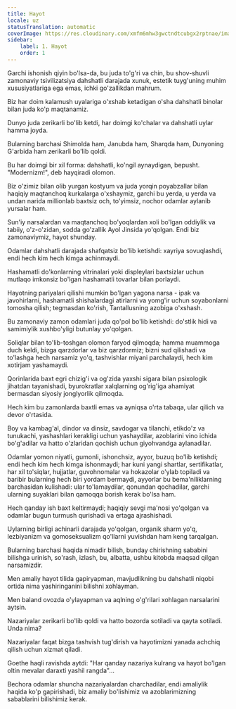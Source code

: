 ```yaml
---
title: Hayot
locale: uz
statusTranslation: automatic
coverImage: https://res.cloudinary.com/xmfm6mhw3gwctndtcubgx2rptnae/image/upload/v1741354419/small_cover_la_gran_rebelion_28716e29d2.webp
sidebar:
    label: 1. Hayot
    order: 1
---
```

Garchi ishonish qiyin bo'lsa-da, bu juda to'g'ri va chin, bu shov-shuvli zamonaviy tsivilizatsiya dahshatli darajada xunuk, estetik tuyg'uning muhim xususiyatlariga ega emas, ichki go'zallikdan mahrum.

Biz har doim kalamush uyalariga o'xshab ketadigan o'sha dahshatli binolar bilan juda ko'p maqtanamiz.

Dunyo juda zerikarli bo'lib ketdi, har doimgi ko'chalar va dahshatli uylar hamma joyda.

Bularning barchasi Shimolda ham, Janubda ham, Sharqda ham, Dunyoning G'arbida ham zerikarli bo'lib qoldi.

Bu har doimgi bir xil forma: dahshatli, ko'ngil aynaydigan, bepusht. "Modernizm!", deb hayqiradi olomon.

Biz o'zimiz bilan olib yurgan kostyum va juda yorqin poyabzallar bilan haqiqiy maqtanchoq kurkalarga o'xshaymiz, garchi bu yerda, u yerda va undan narida millionlab baxtsiz och, to'yimsiz, nochor odamlar aylanib yursalar ham.

Sun'iy narsalardan va maqtanchoq bo'yoqlardan xoli bo'lgan oddiylik va tabiiy, o'z-o'zidan, sodda go'zallik Ayol Jinsida yo'qolgan. Endi biz zamonaviymiz, hayot shunday.

Odamlar dahshatli darajada shafqatsiz bo'lib ketishdi: xayriya sovuqlashdi, endi hech kim hech kimga achinmaydi.

Hashamatli do'konlarning vitrinalari yoki displeylari baxtsizlar uchun mutlaqo imkonsiz bo'lgan hashamatli tovarlar bilan porlaydi.

Hayotning pariyalari qilishi mumkin bo'lgan yagona narsa - ipak va javohirlarni, hashamatli shishalardagi atirlarni va yomg'ir uchun soyabonlarni tomosha qilish; tegmasdan ko'rish, Tantallusning azobiga o'xshash.

Bu zamonaviy zamon odamlari juda qo'pol bo'lib ketishdi: do'stlik hidi va samimiylik xushbo'yligi butunlay yo'qolgan.

Soliqlar bilan to'lib-toshgan olomon faryod qilmoqda; hamma muammoga duch keldi, bizga qarzdorlar va biz qarzdormiz; bizni sud qilishadi va to'lashga hech narsamiz yo'q, tashvishlar miyani parchalaydi, hech kim xotirjam yashamaydi.

Qorinlarida baxt egri chizig'i va og'zida yaxshi sigara bilan psixologik jihatdan tayanishadi, byurokratlar xalqlarning og'rig'iga ahamiyat bermasdan siyosiy jonglyorlik qilmoqda.

Hech kim bu zamonlarda baxtli emas va ayniqsa o'rta tabaqa, ular qilich va devor o'rtasida.

Boy va kambag'al, dindor va dinsiz, savdogar va tilanchi, etikdo'z va tunukachi, yashashlari kerakligi uchun yashaydilar, azoblarini vino ichida bo'g'adilar va hatto o'zlaridan qochish uchun giyohvandga aylanadilar.

Odamlar yomon niyatli, gumonli, ishonchsiz, ayyor, buzuq bo'lib ketishdi; endi hech kim hech kimga ishonmaydi; har kuni yangi shartlar, sertifikatlar, har xil to'siqlar, hujjatlar, guvohnomalar va hokazolar o'ylab topiladi va baribir bularning hech biri yordam bermaydi, ayyorlar bu bema'niliklarning barchasidan kulishadi: ular to'lamaydilar, qonundan qochadilar, garchi ularning suyaklari bilan qamoqqa borish kerak bo'lsa ham.

Hech qanday ish baxt keltirmaydi; haqiqiy sevgi ma'nosi yo'qolgan va odamlar bugun turmush qurishadi va ertaga ajrashishadi.

Uylarning birligi achinarli darajada yo'qolgan, organik sharm yo'q, lezbiyanizm va gomoseksualizm qo'llarni yuvishdan ham keng tarqalgan.

Bularning barchasi haqida nimadir bilish, bunday chirishning sababini bilishga urinish, so'rash, izlash, bu, albatta, ushbu kitobda maqsad qilgan narsamizdir.

Men amaliy hayot tilida gapiryapman, mavjudlikning bu dahshatli niqobi ortida nima yashiringanini bilishni xohlayman.

Men baland ovozda o'ylayapman va aqlning o'g'rilari xohlagan narsalarini aytsin.

Nazariyalar zerikarli bo'lib qoldi va hatto bozorda sotiladi va qayta sotiladi. Unda nima?

Nazariyalar faqat bizga tashvish tug'dirish va hayotimizni yanada achchiq qilish uchun xizmat qiladi.

Goethe haqli ravishda aytdi: "Har qanday nazariya kulrang va hayot bo'lgan oltin mevalar daraxti yashil rangda"...

Bechora odamlar shuncha nazariyalardan charchadilar, endi amaliylik haqida ko'p gapirishadi, biz amaliy bo'lishimiz va azoblarimizning sabablarini bilishimiz kerak.


